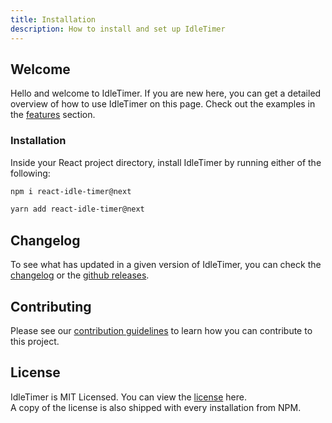```yaml
---
title: Installation
description: How to install and set up IdleTimer
---
```


## Welcome

Hello and welcome to IdleTimer.  If you are new here, you can get a detailed
overview of how to use IdleTimer on this page.  Check out the examples in the 
[features](/docs/features/idle-detection) section.

### Installation

Inside your React project directory, install IdleTimer by running either of the
following:

```bash
npm i react-idle-timer@next
```

```bash
yarn add react-idle-timer@next
```

## Changelog

To see what has updated in a given version of IdleTimer, you can check the 
[changelog](/docs/about/changelog) or the 
[github releases](https://github.com/SupremeTechnopriest/react-idle-timer/releases).

## Contributing

Please see our [contribution guidelines](/docs/about/contributing) to learn how you
can contribute to this project.

## License

IdleTimer is MIT Licensed.  You can view the [license](/docs/about/license) here.  
A copy of the license is also shipped with every installation from NPM.
